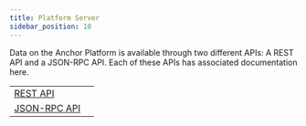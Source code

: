 ```yaml
---
title: Platform Server
sidebar_position: 10
---
```



Data on the Anchor Platform is available through two different APIs: A REST API and a JSON-RPC API. Each of these APIs has associated documentation here.

<MethodTable title="API Types">

|                                       |     |
| ------------------------------------- | --- |
| [REST API](./transactions/README.mdx) |     |
| [JSON-RPC API](./rpc/README.mdx)      |     |

</MethodTable>
